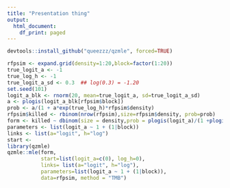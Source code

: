 ```yaml
---
title: "Presentation thing"
output:
  html_document:
    df_print: paged
---
```


```r
devtools::install_github("queezzz/qzmle", forced=TRUE)
```

```r
rfpsim <- expand.grid(density=1:20,block=factor(1:20))
true_logit_a <- -1
true_log_h <- -1
true_logit_a_sd <- 0.3  ## log(0.3) = -1.20
set.seed(101)
logit_a_blk <- rnorm(20, mean=true_logit_a, sd=true_logit_a_sd)
a <- plogis(logit_a_blk[rfpsim$block])
prob <- a/(1 + a*exp(true_log_h)*rfpsim$density)
rfpsim$killed <- rbinom(nrow(rfpsim),size=rfpsim$density, prob=prob)
form <- killed ~ dbinom(size = density,prob = plogis(logit_a)/(1 +plogis(logit_a)*exp(log_h)*density))
parameters <- list(logit_a ~ 1 + (1|block))
links <- list(a="logit", h="log")
start <- 
library(qzmle)
qzmle::mle(form, 
           start=list(logit_a=c(0), log_h=0),
           links= list(a="logit", h="log"), 
           parameters=list(logit_a ~ 1 + (1|block)), 
           data=rfpsim, method = "TMB")


```




